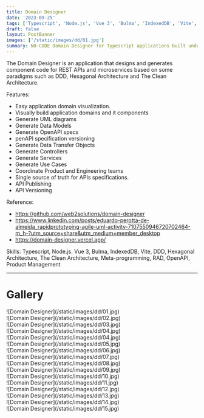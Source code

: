 ```yaml
---
title: Domain Designer
date: '2023-09-25'
tags: ['Typescript', 'Node.js', 'Vue 3', 'Bulma', 'IndexedDB', 'Vite', 'DDD', 'Hexagonal Architecture', 'The Clean Architecture', 'Meta-programming', 'RAD', 'OpenAPI', 'Product Management']
draft: false
layout: PostBanner
images: ['/static/images/dd/01.jpg']
summary: NO-CODE Domain Designer for Typescript applications built under the DDD - Domain Driven Design principles.
---
```


The Domain Designer is an application that designs and generates component code for REST APIs and microservices based on some paradigms such as DDD, Hexagonal Architecture and The Clean Architecture.

Features:

- Easy application domain visualization.
- Visually build application domains and it components
- Generate UML diagrams
- Generate Data Models
- Generate OpenAPI specs
- penAPI specification versioning
- Generate Data Transfer Objects
- Generate Controllers
- Generate Services
- Generate Use Cases
- Coordinate Product and Engineering teams
- Single source of truth for APIs specifications.
- API Publishing
- API Versioning

Reference:

- https://github.com/web2solutions/domain-designer
- https://www.linkedin.com/posts/eduardo-perotta-de-almeida_rapidprototyping-agile-uml-activity-7107550946720702464-m_h-?utm_source=share&utm_medium=member_desktop
- https://domain-designer.vercel.app/

Skills: Typescript, Node.js. Vue 3, Bulma, IndexedDB, Vite, DDD, Hexagonal Architecture, The Clean Architecture, Meta-programming, RAD, OpenAPI, Product Management

---

# Gallery

<div className="-mx-2 flex flex-wrap overflow-hidden xl:-mx-2">
  <div className="my-1 w-full overflow-hidden px-2 xl:my-1 xl:w-1/2 xl:px-2">
    ![Domain Designer](/static/images/dd/01.jpg)
  </div>
  <div className="my-1 w-full overflow-hidden px-2 xl:my-1 xl:w-1/2 xl:px-2">
    ![Domain Designer](/static/images/dd/02.jpg)
  </div>
  <div className="my-1 w-full overflow-hidden px-2 xl:my-1 xl:w-1/2 xl:px-2">
    ![Domain Designer](/static/images/dd/03.jpg)
  </div>
  <div className="my-1 w-full overflow-hidden px-2 xl:my-1 xl:w-1/2 xl:px-2">
    ![Domain Designer](/static/images/dd/04.jpg)
  </div>
  <div className="my-1 w-full overflow-hidden px-2 xl:my-1 xl:w-1/2 xl:px-2">
    ![Domain Designer](/static/images/dd/04.jpg)
  </div>
  <div className="my-1 w-full overflow-hidden px-2 xl:my-1 xl:w-1/2 xl:px-2">
    ![Domain Designer](/static/images/dd/05.jpg)
  </div>
  <div className="my-1 w-full overflow-hidden px-2 xl:my-1 xl:w-1/2 xl:px-2">
    ![Domain Designer](/static/images/dd/06.jpg)
  </div>
  <div className="my-1 w-full overflow-hidden px-2 xl:my-1 xl:w-1/2 xl:px-2">
    ![Domain Designer](/static/images/dd/07.jpg)
  </div>
  <div className="my-1 w-full overflow-hidden px-2 xl:my-1 xl:w-1/2 xl:px-2">
    ![Domain Designer](/static/images/dd/08.jpg)
  </div>
  <div className="my-1 w-full overflow-hidden px-2 xl:my-1 xl:w-1/2 xl:px-2">
    ![Domain Designer](/static/images/dd/09.jpg)
  </div>
  <div className="my-1 w-full overflow-hidden px-2 xl:my-1 xl:w-1/2 xl:px-2">
    ![Domain Designer](/static/images/dd/10.jpg)
  </div>
  <div className="my-1 w-full overflow-hidden px-2 xl:my-1 xl:w-1/2 xl:px-2">
    ![Domain Designer](/static/images/dd/11.jpg)
  </div>
  <div className="my-1 w-full overflow-hidden px-2 xl:my-1 xl:w-1/2 xl:px-2">
    ![Domain Designer](/static/images/dd/12.jpg)
  </div>
  <div className="my-1 w-full overflow-hidden px-2 xl:my-1 xl:w-1/2 xl:px-2">
    ![Domain Designer](/static/images/dd/13.jpg)
  </div>
  <div className="my-1 w-full overflow-hidden px-2 xl:my-1 xl:w-1/2 xl:px-2">
    ![Domain Designer](/static/images/dd/14.jpg)
  </div>
  <div className="my-1 w-full overflow-hidden px-2 xl:my-1 xl:w-1/2 xl:px-2">
    ![Domain Designer](/static/images/dd/15.jpg)
  </div>
</div>
